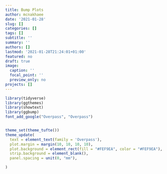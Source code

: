 ```yaml
---
title: Bump Plots
author: mcnakhaee
date: '2021-01-28'
slug: []
categories: []
tags: []
subtitle: ''
summary: ''
authors: []
lastmod: '2021-01-28T21:24:01+01:00'
featured: no
draft: true
image:
  caption: ''
  focal_point: ''
  preview_only: no
projects: []
---
```


```r
library(tidyverse)
library(ggthemes)
library(showtext)
library(ggbump)
font_add_google("Overpass", "Overpass")


theme_set(theme_tufte())
theme_update(
  text = element_text(family = 'Overpass'),
  plot.margin = margin(10, 10, 10, 10),
  plot.background = element_rect(fill = "#FEF9EA", color = "#FEF9EA"),
  strip.background = element_blank(),
  panel.spacing = unit(0, "mm"),

)
```

```r

```

